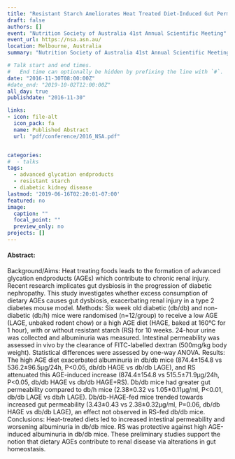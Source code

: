```yaml
---
title: "Resistant Starch Ameliorates Heat Treated Diet-Induced Gut Permeability and Renal Dysfunction in Experimental Diabetes" 
draft: false
authors: []
event: "Nutrition Society of Australia 41st Annual Scientific Meeting"
event_url: https://nsa.asn.au/
location: Melbourne, Australia
summary: "Nutrition Society of Australia 41st Annual Scientific Meeting"

# Talk start and end times.
#   End time can optionally be hidden by prefixing the line with `#`.
date: "2016-11-30T08:00:00Z"
#date_end: "2019-10-02T12:00:00Z"
all_day: true
publishdate: "2016-11-30"

links:
- icon: file-alt
  icon_pack: fa
  name: Published Abstract
  url: "pdf/conference/2016_NSA.pdf"


categories:
#  - talks
tags:
  - advanced glycation endproducts
  - resistant starch
  - diabetic kidney disease
lastmod: '2019-06-16T02:20:01-07:00'
featured: no
image:
  caption: ""
  focal_point: ""
  preview_only: no
projects: []
---
```


#### Abstract:

Background/Aims: Heat treating foods leads to the formation of advanced glycation endproducts (AGEs) which contribute to chronic renal injury. Recent research implicates gut dysbiosis in the progression of diabetic nephropathy. This study investigates whether excess consumption of dietary AGEs causes gut dysbiosis, exacerbating renal injury in a type 2 diabetes mouse model.
Methods: Six week old diabetic (db/db) and non-diabetic (db/h) mice were randomised (n=12/group) to receive a low AGE (LAGE, unbaked rodent chow) or a high AGE diet (HAGE, baked at 160°C for 1 hour), with or without resistant starch (RS) for 10 weeks. 24-hour urine was collected and albuminuria was measured. Intestinal permeability was assessed in vivo by the clearance of FITC-labelled dextran (500mg/kg body weight). Statistical differences were assessed by one-way ANOVA.
Results: The high AGE diet exacerbated albuminuria in db/db mice (874.4±154.8 vs 536.2±96.5µg/24h, P<0.05, db/db HAGE vs db/db LAGE), and RS attenuated this AGE-induced increase (874.4±154.8 vs 515.5±71.9µg/24h, P<0.05, db/db HAGE vs db/db HAGE+RS). Db/db mice had greater gut permeability compared to db/h mice (2.38±0.32 vs 1.05±0.11µg/ml, P<0.01, db/db LAGE vs db/h LAGE). Db/db-HAGE-fed mice trended towards increased gut permeability (3.43±0.43 vs 2.38±0.32µg/ml, P=0.06, db/db HAGE vs db/db LAGE), an effect not observed in RS-fed db/db mice.
Conclusions: Heat-treated diets led to increased intestinal permeability and worsening albuminuria in db/db mice. RS was protective against high AGE-induced albuminuria in db/db mice. These preliminary studies support the notion that dietary AGEs contribute to renal disease via alterations in gut homeostasis.